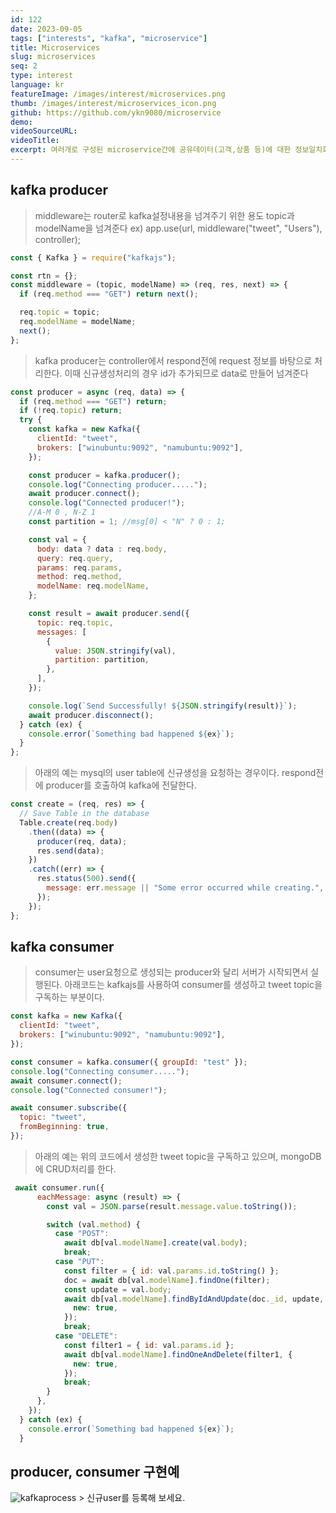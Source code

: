```yaml
---
id: 122
date: 2023-09-05
tags: ["interests", "kafka", "microservice"]
title: Microservices
slug: microservices
seq: 2
type: interest
language: kr
featureImage: /images/interest/microservices.png
thumb: /images/interest/microservices_icon.png
github: https://github.com/ykn9080/microservice
demo:
videoSourceURL:
videoTitle:
excerpt: 여러개로 구성된 microservice간에 공유데이터(고객,상품 등)에 대한 정보일치화를 처리한 데모설명이다. producer는 mysql, consumer는 mongodb로 만들어기진 각기 독립된 application 이며 고객정보의 crud가 발생될때 kafka를 이용하여 정보를 일치화 시키는 과정을 설명하고 있다.
---
```


## kafka producer

> middleware는 router로 kafka설정내용을 넘겨주기 위한 용도
> topic과 modelName을 넘겨준다 ex) app.use(url, middleware("tweet", "Users"), controller);

```js
const { Kafka } = require("kafkajs");

const rtn = {};
const middleware = (topic, modelName) => (req, res, next) => {
  if (req.method === "GET") return next();

  req.topic = topic;
  req.modelName = modelName;
  next();
};
```

> kafka producer는 controller에서 respond전에 request 정보를 바탕으로 처리한다.
> 이때 신규생성처리의 경우 id가 추가되므로 data로 만들어 넘겨준다

```js
const producer = async (req, data) => {
  if (req.method === "GET") return;
  if (!req.topic) return;
  try {
    const kafka = new Kafka({
      clientId: "tweet",
      brokers: ["winubuntu:9092", "namubuntu:9092"],
    });

    const producer = kafka.producer();
    console.log("Connecting producer.....");
    await producer.connect();
    console.log("Connected producer!");
    //A-M 0 , N-Z 1
    const partition = 1; //msg[0] < "N" ? 0 : 1;

    const val = {
      body: data ? data : req.body,
      query: req.query,
      params: req.params,
      method: req.method,
      modelName: req.modelName,
    };

    const result = await producer.send({
      topic: req.topic,
      messages: [
        {
          value: JSON.stringify(val),
          partition: partition,
        },
      ],
    });

    console.log(`Send Successfully! ${JSON.stringify(result)}`);
    await producer.disconnect();
  } catch (ex) {
    console.error(`Something bad happened ${ex}`);
  }
};
```

> 아래의 예는 mysql의 user table에 신규생성을 요청하는 경우이다.
> respond전에 producer를 호출하여 kafka에 전달한다.

```js
const create = (req, res) => {
  // Save Table in the database
  Table.create(req.body)
    .then((data) => {
      producer(req, data);
      res.send(data);
    })
    .catch((err) => {
      res.status(500).send({
        message: err.message || "Some error occurred while creating.",
      });
    });
};
```

## kafka consumer

> consumer는 user요청으로 생성되는 producer와 달리 서버가 시작되면서 실행된다.
> 아래코드는 kafkajs를 사용하여 consumer를 생성하고 tweet topic을 구독하는 부분이다.

```js
const kafka = new Kafka({
  clientId: "tweet",
  brokers: ["winubuntu:9092", "namubuntu:9092"],
});

const consumer = kafka.consumer({ groupId: "test" });
console.log("Connecting consumer.....");
await consumer.connect();
console.log("Connected consumer!");

await consumer.subscribe({
  topic: "tweet",
  fromBeginning: true,
});
```

> 아래의 예는 위의 코드에서 생성한 tweet topic을 구독하고 있으며, mongoDB에 CRUD처리를 한다.

```js
 await consumer.run({
      eachMessage: async (result) => {
        const val = JSON.parse(result.message.value.toString());

        switch (val.method) {
          case "POST":
            await db[val.modelName].create(val.body);
            break;
          case "PUT":
            const filter = { id: val.params.id.toString() };
            doc = await db[val.modelName].findOne(filter);
            const update = val.body;
            await db[val.modelName].findByIdAndUpdate(doc._id, update, {
              new: true,
            });
            break;
          case "DELETE":
            const filter1 = { id: val.params.id };
            await db[val.modelName].findOneAndDelete(filter1, {
              new: true,
            });
            break;
        }
      },
    });
  } catch (ex) {
    console.error(`Something bad happened ${ex}`);
  }
```

## producer, consumer 구현예

<img alt="kafkaprocess" src="/images/mdx/kafka.png" />
> 신규user를 등록해 보세요.
<KafkaDemo />
